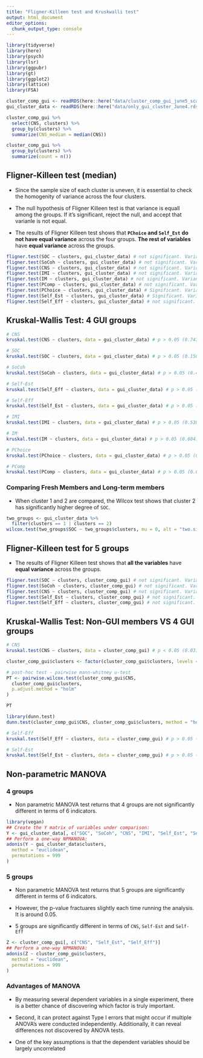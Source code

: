 ```yaml
---
title: "Fligner-Killeen test and Kruskwalli test"
output: html_document
editor_options: 
  chunk_output_type: console
---
```


```r
library(tidyverse)
library(here)
library(psych)
library(lsr)
library(ggpubr)
library(gt)
library(ggplot2)
library(lattice)
library(FSA)
```

```r
cluster_comp_gui <- readRDS(here::here("data/cluster_comp_gui_june5_scales.rds")) # 5 groups
gui_cluster_data <- readRDS(here::here("data/only_gui_cluster_June4.rds")) # 4 groups
```

```r
cluster_comp_gui %>%
  select(CNS, clusters) %>%
  group_by(clusters) %>%
  summarize(CNS_median = median(CNS))

cluster_comp_gui %>%
  group_by(clusters) %>%
  summarize(count = n())
```

## Fligner-Killeen test (median)
- Since the sample size of each cluster is uneven, it is essential to check the homogenity of variance across the four clusters.

- The null hypothesis of Fligner Killeen test is that variance is equall among the groups. If it’s significant, reject the null, and accept that varianle is not equal.

- The results of Fligner Killeen test shows that __`PChoice` and `Self_Est`__ __do not have equal variance__ across the four groups. __The rest of variables__ have __equal variance__ across the groups.

```r
fligner.test(SOC ~ clusters, gui_cluster_data) # not significant. Variance is equal
fligner.test(SoCoh ~ clusters, gui_cluster_data) # not significant. Variance is equal
fligner.test(CNS ~ clusters, gui_cluster_data) # not significant. Variance is equal
fligner.test(IMI ~ clusters, gui_cluster_data) # not significant. Variance is equal
fligner.test(IM ~ clusters, gui_cluster_data) # not significant. Variance is equal
fligner.test(PComp ~ clusters, gui_cluster_data) # not significant. Variance is equal
fligner.test(PChoice ~ clusters, gui_cluster_data) # Significant. Variance is NOT equal
fligner.test(Self_Est ~ clusters, gui_cluster_data) # Significant. Variance is NOT equal
fligner.test(Self_Eff ~ clusters, gui_cluster_data) # not significant. Variance is equal
```


## Kruskal-Wallis Test: 4 GUI groups
```r
# CNS
kruskal.test(CNS ~ clusters, data = gui_cluster_data) # p > 0.05 (0.747)
```

```r
# SOC
kruskal.test(SOC ~ clusters, data = gui_cluster_data) # p > 0.05 (0.1503)
```



<!-- ```{r echo=FALSE} -->
<!-- gui_cluster_data$clusters = factor(gui_cluster_data$clusters, levels = c("1", "2", "3", "4")) -->

<!-- #post-hoc test - pairwise mann-whitney u-test -->
<!-- PT = pairwise.wilcox.test(gui_cluster_data$SOC, -->
<!--                           gui_cluster_data$clusters, -->
<!--                           p.adjust.method = "holm") -->

<!-- PT -->
<!-- ``` -->


<!-- ```{r} -->
<!-- library(dunn.test) -->
<!-- dunn.test(gui_cluster_data$SOC, -->
<!--                           gui_cluster_data$clusters, method = "holm") -->
<!-- ``` -->

```r
# SoCoh
kruskal.test(SoCoh ~ clusters, data = gui_cluster_data) # p > 0.05 (0.460)
```

```r
# Self-Est
kruskal.test(Self_Eff ~ clusters, data = gui_cluster_data) # p > 0.05 (529)

# Self-Eff
kruskal.test(Self_Est ~ clusters, data = gui_cluster_data) # p > 0.05 (0.595)

# IMI
kruskal.test(IMI ~ clusters, data = gui_cluster_data) # p > 0.05 (0.538)

# IM
kruskal.test(IM ~ clusters, data = gui_cluster_data) # p > 0.05 (0.604)

# PChoice
kruskal.test(PChoice ~ clusters, data = gui_cluster_data) # p > 0.05 (0.396)

# PComp
kruskal.test(PComp ~ clusters, data = gui_cluster_data) # p > 0.05 (0.647)
```

### Comparing Fresh Members and Long-term members
- When cluster 1 and 2 are compared, the Wilcox test shows that cluster 2 has significantly higher degree of `SOC`.

```r
two_groups <- gui_cluster_data %>%
  filter(clusters == 1 | clusters == 2)
wilcox.test(two_groups$SOC ~ two_groups$clusters, mu = 0, alt = "two.sided", conf.int = F, conf.level = 0.95, paired = F, exact = F, correct = T)
```

## Fligner-Killeen test for 5 groups
- The results of Fligner Killeen test shows that __all the variables__ have __equal variance__ across the groups.

```r
fligner.test(SOC ~ clusters, cluster_comp_gui) # not significant. Variance is equal
fligner.test(SoCoh ~ clusters, cluster_comp_gui) # not significant. Variance is equal
fligner.test(CNS ~ clusters, cluster_comp_gui) # not significant. Variance is equal
fligner.test(Self_Est ~ clusters, cluster_comp_gui) # not significant. Variance is equal
fligner.test(Self_Eff ~ clusters, cluster_comp_gui) # not significant. Variance is equal
```

## Kruskal-Wallis Test: Non-GUI members VS 4 GUI groups
```r
# CNS
kruskal.test(CNS ~ clusters, data = cluster_comp_gui) # p < 0.05 (0.03)

cluster_comp_gui$clusters <- factor(cluster_comp_gui$clusters, levels = c("1", "2", "3", "4", "5"))

# post-hoc test - pairwise mann-whitney u-test
PT <- pairwise.wilcox.test(cluster_comp_gui$CNS,
  cluster_comp_gui$clusters,
  p.adjust.method = "holm"
)

PT
```

```r
library(dunn.test)
dunn.test(cluster_comp_gui$CNS, cluster_comp_gui$clusters, method = "holm")
```

```r
# Self-Eff
kruskal.test(Self_Eff ~ clusters, data = cluster_comp_gui) # p > 0.05 (0.61)

# Self-Est
kruskal.test(Self_Est ~ clusters, data = cluster_comp_gui) # p > 0.05 (0.32)
```



## Non-parametric MANOVA

### 4 groups
- Non parametric MANOVA test returns that 4 groups are not significantly different in terms of 6 indicators.

```r
library(vegan)
## Create the Y matrix of variables under comparison:
Y <- gui_cluster_data[, c("SOC", "SoCoh", "CNS", "IMI", "Self_Est", "Self_Eff")]
## Perform a one-way NPMANOVA:
adonis(Y ~ gui_cluster_data$clusters,
  method = "euclidean",
  permutations = 999
)
```

### 5 groups
- Non parametric MANOVA test returns that 5 groups are significantly different in terms of 6 indicators.
- However, the p-value fractuares slightly each time running the analysis. It is around 0.05.

- 5 groups are significantly different in terms of `CNS`, `Self-Est` and `Self-Eff`


```r
Z <- cluster_comp_gui[, c("CNS", "Self_Est", "Self_Eff")]
## Perform a one-way NPMANOVA:
adonis(Z ~ cluster_comp_gui$clusters,
  method = "euclidean",
  permutations = 999
)
```


<!-- ```{r} -->
<!-- Y -->
<!-- ``` -->


### Advantages of MANOVA
- By measuring several dependent variables in a single experiment, there is a better chance of discovering which factor is truly important. 

- Second, it can protect against Type I errors that might occur if multiple ANOVA’s were conducted independently. Additionally, it can reveal differences not discovered by ANOVA tests.

- One of the key assumptions is that the dependent variables should be largely uncorrelated
